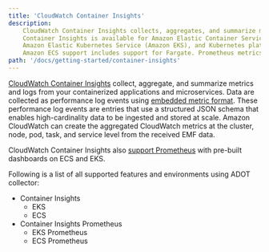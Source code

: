 ```yaml
---
title: 'CloudWatch Container Insights'
description:
    CloudWatch Container Insights collects, aggregates, and summarize metrics and logs from your containerized applications and microservices.
    Container Insights is available for Amazon Elastic Container Service (Amazon ECS),
    Amazon Elastic Kubernetes Service (Amazon EKS), and Kubernetes platforms on Amazon EC2.
    Amazon ECS support includes support for Fargate. Prometheus metrics with pre-built CloudWatch dashboards are also supported on these platforms.
path: '/docs/getting-started/container-insights'
---
```



[CloudWatch Container Insights](https://docs.aws.amazon.com/AmazonCloudWatch/latest/monitoring/ContainerInsights.html) collect, aggregate,
and summarize metrics and logs from your containerized applications and microservices. Data are collected as performance log events
using [embedded metric format](https://docs.aws.amazon.com/AmazonCloudWatch/latest/monitoring/CloudWatch_Embedded_Metric_Format.html).
These performance log events are entries that use a structured JSON schema that enables high-cardinality data to be ingested and stored at scale.
Amazon CloudWatch can create the aggregated CloudWatch metrics at the cluster, node, pod, task, and service level from the received EMF data.

CloudWatch Container Insights also [support Prometheus](https://docs.aws.amazon.com/AmazonCloudWatch/latest/monitoring/ContainerInsights-Prometheus.html)
with pre-built dashboards on ECS and EKS.

Following is a list of all supported features and environments using ADOT collector:

<!-- NOTE: The `-` list syntax didn't work when item is Link -->
<!-- TODO: link to other ecs, eks doc when they are merged it -->

<ul>
    <li>
        Container Insights
        <ul>
            <li>EKS</li>
            <li>ECS</li>
        </ul>
    </li>
    <li>
        <Link to="/docs/getting-started/container-insights/prometheus">Container Insights Prometheus</Link>
        <ul>
            <li><Link to="/docs/getting-started/container-insights/eks-prometheus">EKS Prometheus</Link></li>
            <li><Link to="/docs/getting-started/container-insights/ecs-prometheus">ECS Prometheus</Link></li>
        </ul>
    </li>
</ul>
